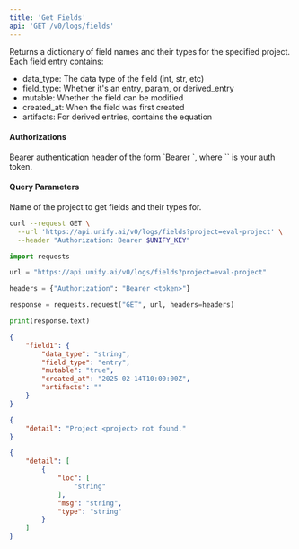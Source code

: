```yaml
---
title: 'Get Fields'
api: 'GET /v0/logs/fields'
---
```

Returns a dictionary of field names and their types for the specified project.
Each field entry contains:
- data_type: The data type of the field (int, str, etc)
- field_type: Whether it's an entry, param, or derived_entry
- mutable: Whether the field can be modified
- created_at: When the field was first created
- artifacts: For derived entries, contains the equation

#### Authorizations

<ParamField header="Authorization" type="string" required="true">
  Bearer authentication header of the form `Bearer <token>`, where `<token>` is your auth token.
</ParamField>

#### Query Parameters

<ParamField query="project" type="string" required="true">
Name of the project to get fields and their types for.
</ParamField>

<RequestExample>

```bash cURL
curl --request GET \
  --url 'https://api.unify.ai/v0/logs/fields?project=eval-project' \
  --header "Authorization: Bearer $UNIFY_KEY"
```

```python Python
import requests

url = "https://api.unify.ai/v0/logs/fields?project=eval-project"

headers = {"Authorization": "Bearer <token>"}

response = requests.request("GET", url, headers=headers)

print(response.text)
```

</RequestExample>
<ResponseExample>

```json 200
{
    "field1": {
        "data_type": "string",
        "field_type": "entry",
        "mutable": "true",
        "created_at": "2025-02-14T10:00:00Z",
        "artifacts": ""
    }
}
```

```json 404
{
    "detail": "Project <project> not found."
}
```

```json 422
{
    "detail": [
        {
            "loc": [
                "string"
            ],
            "msg": "string",
            "type": "string"
        }
    ]
}
```

</ResponseExample>
